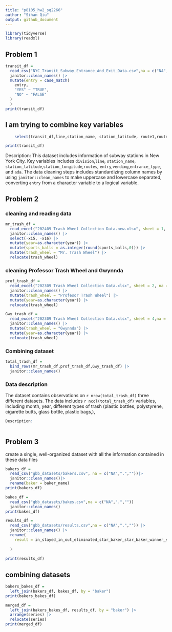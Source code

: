 ```yaml
---
title: "p8105_hw2_sq2266"
author: "Sihan Qiu"
output: github_document
---
```





```r
library(tidyverse)
library(readxl)
```

## Problem 1
```r
transit_df = 
  read_csv("NYC_Transit_Subway_Entrance_And_Exit_Data.csv",na = c("NA",".","")) |>
  janitor::clean_names() |>
  mutate(entry = case_match(
    entry,
    "YES" ~ "TRUE",
    "NO" ~ "FALSE"
  )
  )
print(transit_df)
```

## I am trying to combine key variables
```r
    select(transit_df,line,station_name, station_latitude, route1,route2,route3,route4,route5,route6,route7,route8,route9,route10, entry, vending, entrance_type, ada) |>

print(transit_df)
```


Description: 
This dataset includes information of subway stations in New York City. Key variables includes `division`,`line`, `station_name`, `station_latitude`,`station_longitude`,`routes`, `entry`,`vending`,`entrance_type`, and `ada`. The data cleaning steps includes standardizing column names by using `janitor::clean_names` to make uppercase and lowercase separated, converting `entry` from a character variable to a logical variable. 




## Problem 2
### cleaning and reading data
```r
mr_trash_df = 
  read_excel("202409 Trash Wheel Collection Data.new.xlsx", sheet = 1, na = c("NA",".","")) |>
  janitor::clean_names() |>
  select(-x15, -x16) |>
  mutate(year=as.character(year)) |>
  mutate(sports_balls = as.integer(round(sports_balls,0))) |>
  mutate(trash_wheel = "Mr. Trash Wheel") |>
  relocate(trash_wheel)
```


### cleaning Professor Trash Wheel and Gwynnda
```r
prof_trash_df = 
  read_excel("202309 Trash Wheel Collection Data.xlsx", sheet = 2, na = c("NA",".","")) |>
  janitor::clean_names() |>
  mutate(trash_wheel = "Profesor Trash Wheel") |>
  mutate(year=as.character(year)) |>
  relocate(trash_wheel)

Gwy_trash_df = 
  read_excel("202309 Trash Wheel Collection Data.xlsx", sheet = 4,na = c("NA",".","")) |>
  janitor::clean_names() |>
  mutate(trash_wheel = "Gwynnda") |>
  mutate(year=as.character(year)) |>
  relocate(trash_wheel)
```

### Combining dataset
```r
total_trash_df = 
  bind_rows(mr_trash_df,prof_trash_df,Gwy_trash_df) |>
  janitor::clean_names()
```

### Data description

The dataset contains observations on `r nrow(total_trash_df)` three different datasets. The data includes `r ncol(total_trash_df)` variables, including month, year, different types of trash (plastic bottles, polystyrene, cigarette butts, glass bottle, plastic bags,), 


```r
Description:
  

```



## Problem 3
create a single, well-organized dataset with all the information contained in these data files
```r
bakers_df = 
  read_csv("gbb_datasets/bakers.csv", na = c("NA",".",""))|>
  janitor::clean_names()|>
  rename(baker = baker_name)
print(bakers_df)
```

```r
bakes_df = 
  read_csv("gbb_datasets/bakes.csv",na = c("NA",".",""))
  janitor::clean_names()
print(bakes_df)
```


```r
results_df = 
  read_csv("gbb_datasets/results.csv",na = c("NA",".","")) |>
  janitor::clean_names() |>
  rename(
    result = in_stayed_in_out_eliminated_star_baker_star_baker_winner_series_winner_runner_up_series_runner_up_wd_withdrew
    
  )
  
print(results_df)
```

## combining datasets
```r
bakers_bakes_df = 
  left_join(bakers_df, bakes_df, by = "baker")
print(bakers_bakes_df)
```

```r
merged_df = 
  left_join(bakers_bakes_df, results_df, by = "baker") |>
  arrange(series) |>
  relocate(series)
print(merged_df)
```


